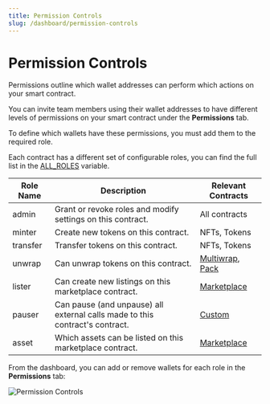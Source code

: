 ```yaml
---
title: Permission Controls
slug: /dashboard/permission-controls
---
```


# Permission Controls

Permissions outline which wallet addresses can perform which actions on your smart contract.

You can invite team members using their wallet addresses to have different levels of permissions on your smart contract under the **Permissions** tab.

To define which wallets have these permissions, you must add them to the required role.

Each contract has a different set of configurable roles, you can find the full list in the [ALL_ROLES](/typescript/sdk.all_roles#all_roles-variable) variable.

| Role Name | Description                                                                  | Relevant Contracts                                                             |
| --------- | ---------------------------------------------------------------------------- | ------------------------------------------------------------------------------ |
| admin     | Grant or revoke roles and modify settings on this contract.                  | All contracts                                                                  |
| minter    | Create new tokens on this contract.                                          | NFTs, Tokens                                                                   |
| transfer  | Transfer tokens on this contract.                                            | NFTs, Tokens                                                                   |
| unwrap    | Can unwrap tokens on this contract.                                          | [Multiwrap](/pre-built-contracts/multiwrap), [Pack](/pre-built-contracts/pack) |
| lister    | Can create new listings on this marketplace contract.                        | [Marketplace](/pre-built-contracts/marketplace)                                |
| pauser    | Can pause (and unpause) all external calls made to this contract's contract. | [Custom](/contractkit)                                                         |
| asset     | Which assets can be listed on this marketplace contract.                     | [Marketplace](/pre-built-contracts/marketplace)                                |

From the dashboard, you can add or remove wallets for each role in the **Permissions** tab:

![Permission Controls](./assets/permissions.png)
